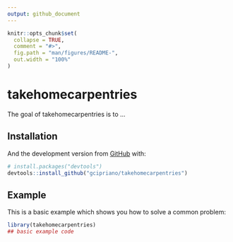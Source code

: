 ```yaml
---
output: github_document
---
```


<!-- README.md is generated from README.Rmd. Please edit that file -->

```r
knitr::opts_chunk$set(
  collapse = TRUE,
  comment = "#>",
  fig.path = "man/figures/README-",
  out.width = "100%"
)
```

# takehomecarpentries

<!-- badges: start -->
<!-- badges: end -->

The goal of takehomecarpentries is to ...

## Installation


And the development version from [GitHub](https://github.com/) with:

``` r
# install.packages("devtools")
devtools::install_github("gcipriano/takehomecarpentries")
```
## Example

This is a basic example which shows you how to solve a common problem:

```r
library(takehomecarpentries)
## basic example code
```
